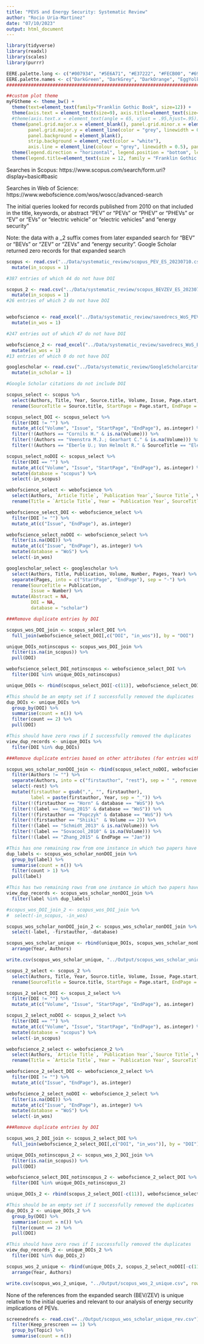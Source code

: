 ```yaml
---
title: "PEVS and Energy Security: Systematic Review"
author: "Rocio Uria-Martinez"
date: "07/10/2023"
output: html_document
---
```


```r

library(tidyverse)
library(readxl)
library(scales) 
library(purrr)
```

```r

EERE.palette.long <- c("#007934", "#5E6A71", "#E37222", "#FECB00", "#69BE28", "#1F82BB", "#005B82", "#C3C8C8", "#9865AA", "#9E2432")
EERE.palette.names <- c("DarkGreen", "DarkGrey", "DarkOrange", "EggYolk", "PistachioGreen", "AquaBlue", "DarkBlue", "LightGrey", "Purple", "DarkRed")
############################################################################

##custom plot theme
myFGtheme <- theme_bw() +   
  theme(text=element_text(family="Franklin Gothic Book", size=12)) +
  theme(axis.text = element_text(size=9), axis.title=element_text(size=9, face="bold", family = "Franklin Gothic Medium")) +
  #theme(axis.text.x = element_text(angle = 65, vjust = .95,hjust=.95))+
  theme(panel.grid.major.x = element_blank(), panel.grid.minor.x = element_blank(),
        panel.grid.major.y = element_line(color = "grey", linewidth = 0.5), panel.grid.minor.y = element_line(color = "white"),
        panel.background = element_blank(),
        strip.background = element_rect(color = "white"),
        axis.line = element_line(colour = "grey", linewidth = 0.5), panel.border = element_blank()) +
  theme(legend.direction = "horizontal", legend.position = "bottom", legend.box = "vertical", legend.title.align = 0, legend.key=element_blank()) + 
  theme(legend.title=element_text(size = 12, family = "Franklin Gothic Medium", face = "bold"))
```

Searches in Scopus:
https://www.scopus.com/search/form.uri?display=basic#basic

Searches in Web of Science:
https://www.webofscience.com/wos/woscc/advanced-search

The initial queries looked for records published from 2010 on that included in the title, keywords, or abstract "PEV" or "PEVs" or "PHEV" or "PHEVs" or "EV" or "EVs" or "electric vehicle" or "electric vehicles" and "energy security" 

Note: the data with a _2 suffix comes from later expanded search for "BEV" or "BEVs" or "ZEV" or "ZEVs" and "energy security". Google Scholar returned zero records for that expanded search

```r

scopus <- read.csv("../Data/systematic_review/scopus_PEV_ES_20230710.csv") %>%
  mutate(in_scopus = 1)

#387 entries of which 44 do not have DOI

scopus_2 <- read.csv("../Data/systematic_review/scopus_BEVZEV_ES_20230724.csv") %>%
  mutate(in_scopus = 1)
#26 entries of which 2 do not have DOI


webofscience <- read_excel("../Data/systematic_review/savedrecs_WoS_PEV_ES_20230710.xls") %>%
  mutate(in_wos = 1)

#247 entries out of which 47 do not have DOI

webofscience_2 <- read_excel("../Data/systematic_review/savedrecs_WoS_BEVZEV_ES_20230724.xls") %>%
  mutate(in_wos = 1)
#13 entries of which 0 do not have DOI

googlescholar <- read.csv("../Data/systematic_review/GoogleScholarcitations_PEV_ES_20230710.csv") %>%
  mutate(in_scholar = 1)

#Google Scholar citations do not include DOI

```

```r
scopus_select <- scopus %>%
  select(Authors, Title, Year, Source.title, Volume, Issue, Page.start, Page.end, DOI, Abstract, in_scopus) %>%
  rename(SourceTitle = Source.title, StartPage = Page.start, EndPage = Page.end)

scopus_select_DOI <- scopus_select %>%
  filter(DOI != "") %>%
  mutate_at(c("Volume", "Issue", "StartPage", "EndPage"), as.integer) %>%
  filter(!(Authors == "Cornils H." & is.na(Volume))) %>%
  filter(!(Authors == "Veenstra M.J.; Gearhart C." & is.na(Volume))) %>%
  filter(!(Authors == "Eberle U.; Von Helmolt R." & SourceTitle == "Electric and Hybrid Vehicles: Power Sources, Models, Sustainability, Infrastructure and the Market"))

scopus_select_noDOI <- scopus_select %>%
  filter(DOI == "") %>%
  mutate_at(c("Volume", "Issue", "StartPage", "EndPage"), as.integer) %>%
  mutate(database = "scopus") %>%
  select(-in_scopus)

webofscience_select <- webofscience %>%
  select(Authors, `Article Title`, `Publication Year`,`Source Title`, Volume, Issue, `Start Page`, `End Page`, DOI, Abstract, in_wos) %>%
  rename(Title = `Article Title`, Year = `Publication Year`, SourceTitle = `Source Title`, StartPage = `Start Page`, EndPage = `End Page`)

webofscience_select_DOI <- webofscience_select %>%
  filter(DOI != "") %>%
  mutate_at(c("Issue", "EndPage"), as.integer)

webofscience_select_noDOI <- webofscience_select %>%
  filter(is.na(DOI)) %>%
  mutate_at(c("Issue", "EndPage"), as.integer) %>%
  mutate(database = "WoS") %>%
  select(-in_wos)

googlescholar_select <- googlescholar %>%
  select(Authors, Title, Publication, Volume, Number, Pages, Year) %>%
  separate(Pages, into = c("StartPage", "EndPage"), sep = "-") %>%
  rename(SourceTitle = Publication, 
         Issue = Number) %>%
  mutate(Abstract = NA,
         DOI = NA,
         database = "scholar")

###Remove duplicate entries by DOI

scopus_wos_DOI_join <- scopus_select_DOI %>%
  full_join(webofscience_select_DOI[,c("DOI", "in_wos")], by = "DOI") 

unique_DOIs_notinscopus <- scopus_wos_DOI_join %>%
  filter(is.na(in_scopus)) %>%
  pull(DOI)

webofscience_select_DOI_notinscopus <- webofscience_select_DOI %>%
  filter(DOI %in% unique_DOIs_notinscopus)

unique_DOIs <- rbind(scopus_select_DOI[-c(11)], webofscience_select_DOI_notinscopus[-c(11)]) 

#This should be an empty set if I successfully removed the duplicates
dup_DOIs <- unique_DOIs %>%
  group_by(DOI) %>%
  summarise(count = n()) %>%
  filter(count == 2) %>%
  pull(DOI)

#This should have zero rows if I successfully removed the duplicates
view_dup_records <- unique_DOIs %>%
  filter(DOI %in% dup_DOIs)

###Remove duplicate entries based on other attributes (for entries without DOIs)

scopus_wos_scholar_nonDOI_join <- rbind(scopus_select_noDOI, webofscience_select_noDOI, googlescholar_select) %>%
  filter(Authors != "") %>%
  separate(Authors, into = c("firstauthor", "rest"), sep = " ", remove = FALSE) %>%
  select(-rest) %>%
  mutate(firstauthor = gsub(",", "", firstauthor),
         label = paste(firstauthor, Year, sep = "_")) %>%
  filter(!(firstauthor == "Horn" & database == "WoS")) %>%
  filter(!(label == "Kang_2015" & database == "WoS")) %>%
  filter(!(firstauthor == "Popczyk" & database == "WoS")) %>%
  filter(!(firstauthor == "Shiiki"  & Volume == 2)) %>%
  filter(!(label == "Schmidt_2013" & is.na(Volume))) %>%
  filter(!(label == "Sovacool_2010" & is.na(Volume))) %>%
  filter(!(label == "Zhang_2015" & EndPage == "Jan"))

#This has one remaining row from one instance in which two papers have the same author_year label 
dup_labels <- scopus_wos_scholar_nonDOI_join %>%
  group_by(label) %>%
  summarise(count = n()) %>%
  filter(count > 1) %>%
  pull(label)

#This has two remaining rows from one instance in which two papers have the same author_year label 
view_dup_records <- scopus_wos_scholar_nonDOI_join %>%
  filter(label %in% dup_labels)

#scopus_wos_DOI_join_2 <- scopus_wos_DOI_join %>%
#  select(-in_scopus, -in_wos)

scopus_wos_scholar_nonDOI_join_2 <- scopus_wos_scholar_nonDOI_join %>%
  select(-label, -firstauthor, -database)

scopus_wos_scholar_unique <- rbind(unique_DOIs, scopus_wos_scholar_nonDOI_join_2) %>%
  arrange(Year, Authors)

write.csv(scopus_wos_scholar_unique, "../Output/scopus_wos_scholar_unique.csv", row.names = F)

```

```r
scopus_2_select <- scopus_2 %>%
  select(Authors, Title, Year, Source.title, Volume, Issue, Page.start, Page.end, DOI, Abstract, in_scopus) %>%
  rename(SourceTitle = Source.title, StartPage = Page.start, EndPage = Page.end)

scopus_2_select_DOI <- scopus_2_select %>%
  filter(DOI != "") %>%
  mutate_at(c("Volume", "Issue", "StartPage", "EndPage"), as.integer) 

scopus_2_select_noDOI <- scopus_2_select %>%
  filter(DOI == "") %>%
  mutate_at(c("Volume", "Issue", "StartPage", "EndPage"), as.integer) %>%
  mutate(database = "scopus") %>%
  select(-in_scopus)

webofscience_2_select <- webofscience_2 %>%
  select(Authors, `Article Title`, `Publication Year`,`Source Title`, Volume, Issue, `Start Page`, `End Page`, DOI, Abstract, in_wos) %>%
  rename(Title = `Article Title`, Year = `Publication Year`, SourceTitle = `Source Title`, StartPage = `Start Page`, EndPage = `End Page`)

webofscience_2_select_DOI <- webofscience_2_select %>%
  filter(DOI != "") %>%
  mutate_at(c("Issue", "EndPage"), as.integer)

webofscience_2_select_noDOI <- webofscience_2_select %>%
  filter(is.na(DOI)) %>%
  mutate_at(c("Issue", "EndPage"), as.integer) %>%
  mutate(database = "WoS") %>%
  select(-in_wos)

###Remove duplicate entries by DOI

scopus_wos_2_DOI_join <- scopus_2_select_DOI %>%
  full_join(webofscience_2_select_DOI[,c("DOI", "in_wos")], by = "DOI") 

unique_DOIs_notinscopus_2 <- scopus_wos_2_DOI_join %>%
  filter(is.na(in_scopus)) %>%
  pull(DOI)

webofscience_select_DOI_notinscopus_2 <- webofscience_2_select_DOI %>%
  filter(DOI %in% unique_DOIs_notinscopus_2)

unique_DOIs_2 <- rbind(scopus_2_select_DOI[-c(11)], webofscience_select_DOI_notinscopus_2[-c(11)]) 

#This should be an empty set if I successfully removed the duplicates
dup_DOIs_2 <- unique_DOIs_2 %>%
  group_by(DOI) %>%
  summarise(count = n()) %>%
  filter(count == 2) %>%
  pull(DOI)

#This should have zero rows if I successfully removed the duplicates
view_dup_records_2 <- unique_DOIs_2 %>%
  filter(DOI %in% dup_DOIs_2)

scopus_wos_2_unique <- rbind(unique_DOIs_2, scopus_2_select_noDOI[-c(11)]) %>%
  arrange(Year, Authors)

write.csv(scopus_wos_2_unique, "../Output/scopus_wos_2_unique.csv", row.names = F)

```

None of the references from the expanded search (BEV/ZEV) is unique relative to the initial queries and relevant to our analysis of energy security implications of PEVs.

```r
screenedrefs <- read.csv("../Output/scopus_wos_scholar_unique_rev.csv") %>%
  filter(Keep_prescreen == 1) %>%
  group_by(Topic) %>%
  summarise(count = n())

```

